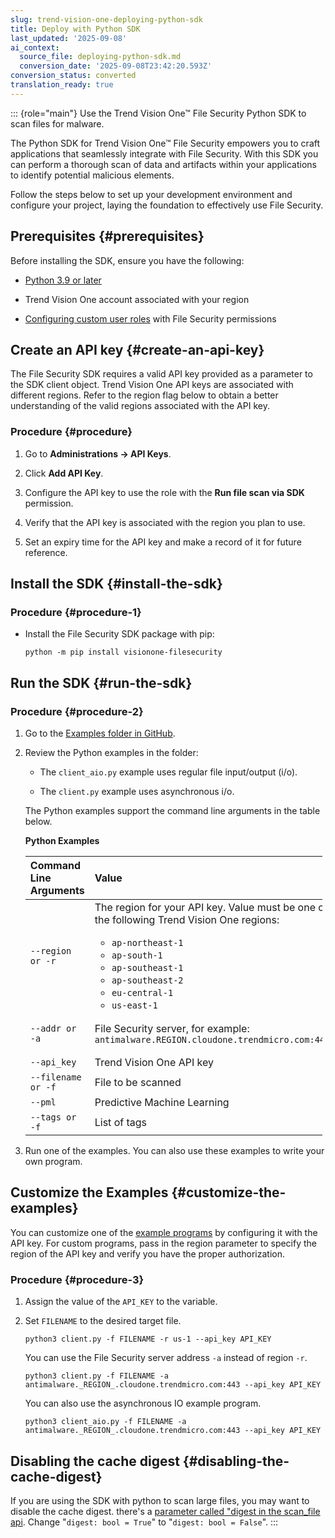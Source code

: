 ```yaml
---
slug: trend-vision-one-deploying-python-sdk
title: Deploy with Python SDK
last_updated: '2025-09-08'
ai_context:
  source_file: deploying-python-sdk.md
  conversion_date: '2025-09-08T23:42:20.593Z'
conversion_status: converted
translation_ready: true
---
```


::: {role="main"}
Use the Trend Vision One™ File Security Python SDK to scan files for malware.

The Python SDK for Trend Vision One™ File Security empowers you to craft applications that seamlessly integrate with File Security. With this SDK you can perform a thorough scan of data and artifacts within your applications to identify potential malicious elements.

Follow the steps below to set up your development environment and configure your project, laying the foundation to effectively use File Security.

## Prerequisites {#prerequisites}

Before installing the SDK, ensure you have the following:

- [Python 3.9 or later](https://www.python.org/downloads/)

- Trend Vision One account associated with your region

- [Configuring custom user roles](custom-user-roles-trend-vision-one.mdx) with File Security permissions

## Create an API key {#create-an-api-key}

The File Security SDK requires a valid API key provided as a parameter to the SDK client object. Trend Vision One API keys are associated with different regions. Refer to the region flag below to obtain a better understanding of the valid regions associated with the API key.

### Procedure {#procedure}

1.  Go to **Administrations → API Keys**.

2.  Click **Add API Key**.

3.  Configure the API key to use the role with the **Run file scan via SDK** permission.

4.  Verify that the API key is associated with the region you plan to use.

5.  Set an expiry time for the API key and make a record of it for future reference.

## Install the SDK {#install-the-sdk}

### Procedure {#procedure-1}

- Install the File Security SDK package with pip:

  ``` codeblock
  python -m pip install visionone-filesecurity
  ```

## Run the SDK {#run-the-sdk}

### Procedure {#procedure-2}

1.  Go to the [Examples folder in GitHub](https://dsgithub.trendmicro.com/cloud-one-amaas/tm-v1-fs-python-sdk/tree/main/public/examples).

2.  Review the Python examples in the folder:

    - The `client_aio.py` example uses regular file input/output (i/o).

    - The `client.py` example uses asynchronous i/o.

    The Python examples support the command line arguments in the table below.

    **Python Examples**

    <table style="width:99%;">
    <colgroup>
    <col style="width: 33%" />
    <col style="width: 33%" />
    <col style="width: 33%" />
    </colgroup>
    <thead style="text-align: left;">
    <tr>
    <th>Command Line Arguments</th>
    <th>Value</th>
    <th>Optional</th>
    </tr>
    </thead>
    <tbody style="text-align: left;">
    <tr>
    <td><code>--region or -r</code></td>
    <td>The region for your API key. Value must be one of the following Trend Vision One regions:
    <ul>
    <li><code>ap-northeast-1</code></li>
    <li><code>ap-south-1</code></li>
    <li><code>ap-southeast-1</code></li>
    <li><code>ap-southeast-2</code></li>
    <li><code>eu-central-1</code></li>
    <li><code>us-east-1</code></li>
    </ul></td>
    <td>Yes, either <code>-r</code> or <code>-a</code></td>
    </tr>
    <tr>
    <td><code>--addr or -a</code></td>
    <td>File Security server, for example:<code> antimalware.REGION.cloudone.trendmicro.com:443</code></td>
    <td>Yes, either <code>-r</code> or <code>-a</code></td>
    </tr>
    <tr>
    <td><code>--api_key</code></td>
    <td>Trend Vision One API key</td>
    <td>No</td>
    </tr>
    <tr>
    <td><code>--filename or -f</code></td>
    <td>File to be scanned</td>
    <td>No</td>
    </tr>
    <tr>
    <td><code>--pml</code></td>
    <td>Predictive Machine Learning</td>
    <td>Yes</td>
    </tr>
    <tr>
    <td><code>--tags or -f</code></td>
    <td>List of tags</td>
    <td>Yes</td>
    </tr>
    </tbody>
    </table>

3.  Run one of the examples. You can also use these examples to write your own program.

## Customize the Examples {#customize-the-examples}

You can customize one of the [example programs](https://github.com/trendmicro/tm-v1-fs-python-sdk/tree/main/examples) by configuring it with the API key. For custom programs, pass in the region parameter to specify the region of the API key and verify you have the proper authorization.

### Procedure {#procedure-3}

1.  Assign the value of the `API_KEY` to the variable.

2.  Set `FILENAME` to the desired target file.

    ``` codeblock
    python3 client.py -f FILENAME -r us-1 --api_key API_KEY
    ```

    You can use the File Security server address `-a` instead of region `-r`.

    ``` codeblock
    python3 client.py -f FILENAME -a antimalware._REGION_.cloudone.trendmicro.com:443 --api_key API_KEY
    ```

    You can also use the asynchronous IO example program.

    ``` codeblock
    python3 client_aio.py -f FILENAME -a antimalware._REGION_.cloudone.trendmicro.com:443 --api_key API_KEY
    ```

## Disabling the cache digest {#disabling-the-cache-digest}

If you are using the SDK with python to scan large files, you may want to disable the cache digest. there's a [parameter called "digest in the scan_file api](https://github.com/trendmicro/tm-v1-fs-python-sdk/blob/e90fd59dff6cfe84c822044bca5b97392c1f0fa1/amaas/grpc/__init__.py). Change "`digest: bool = True`" to "`digest: bool = False`".
:::
